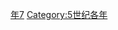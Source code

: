 {{Catnav|頁面分類|历史|歷史時代|年|5世纪各年}}

{{catmore}}

[[Category:440年代|年7]]
[[Category:5世纪各年|Category:5世纪各年]]